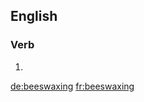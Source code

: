 ==English==

===Verb===
{{head|en|present participle}}

# {{present participle of|beeswax|lang=en|nocat=1}}

[[de:beeswaxing]]
[[fr:beeswaxing]]
